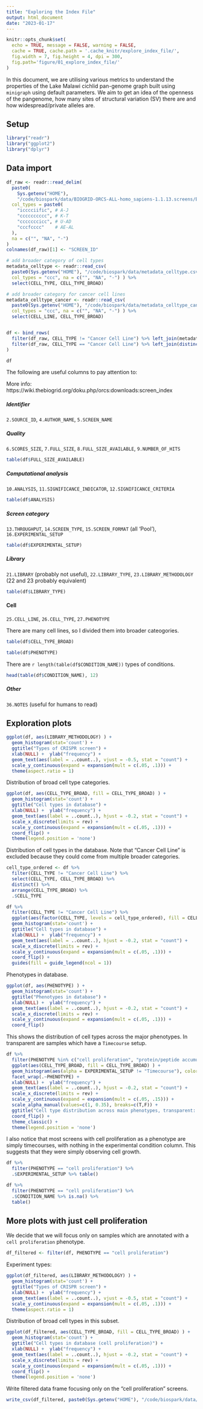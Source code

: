 ```yaml
---
title: "Exploring the Index File"
output: html_document
date: "2023-01-17"
---
```


```r
knitr::opts_chunk$set(
  echo = TRUE, message = FALSE, warning = FALSE,
  cache = TRUE, cache.path = '.cache_knitr/explore_index_file/',
  fig.width = 7, fig.height = 4, dpi = 300,
  fig.path='figure/01_explore_index_file/'
)
```

In this document, we are utilising various metrics to understand the properties of the Lake Malawi cichlid pan-genome graph built using `minigraph` using default parameters. We aim to get an idea of the openness of the pangenome, how many sites of structural variation (SV) there are and how widespread/private alleles are.

## Setup
```r
library("readr")
library("ggplot2")
library("dplyr")
```

## Data import
```r
df_raw <- readr::read_delim(
  paste0(
    Sys.getenv("HOME"), 
    "/code/biospark/data/BIOGRID-ORCS-ALL-homo_sapiens-1.1.13.screens/BIOGRID-ORCS-SCREEN_INDEX-1.1.13.index.tab.txt"),
  col_types = paste0(
    "icccciific", # A-J
    "cccccccccc", # K-T
    "cccccccicc", # U-AD
    "cccfcccc"    # AE-AL
  ),
  na = c("", "NA", "-")
)
colnames(df_raw)[1] <- "SCREEN_ID"

# add broader category of cell types
metadata_celltype <- readr::read_csv(
  paste0(Sys.getenv("HOME"), "/code/biospark/data/metadata_celltype.csv"),
  col_types = "ccc", na = c("", "NA", "-") ) %>% 
  select(CELL_TYPE, CELL_TYPE_BROAD)

# add broader category for cancer cell lines
metadata_celltype_cancer <- readr::read_csv(
  paste0(Sys.getenv("HOME"), "/code/biospark/data/metadata_celltype_cancer.csv"),
  col_types = "ccc", na = c("", "NA", "-") ) %>% 
  select(CELL_LINE, CELL_TYPE_BROAD)


df <- bind_rows(
  filter(df_raw, CELL_TYPE != "Cancer Cell Line") %>% left_join(metadata_celltype, by='CELL_TYPE'),
  filter(df_raw, CELL_TYPE == "Cancer Cell Line") %>% left_join(distinct(metadata_celltype_cancer), by='CELL_LINE')
)

df
```

The following are useful columns to pay attention to:

More info: https://wiki.thebiogrid.org/doku.php/orcs:downloads:screen_index

##### Identifier
`2.SOURCE_ID`, `4.AUTHOR_NAME`, `5.SCREEN_NAME`

##### Quality
`6.SCORES_SIZE`, `7.FULL_SIZE`, `8.FULL_SIZE_AVAILABLE`, `9.NUMBER_OF_HITS`

```r
table(df$FULL_SIZE_AVAILABLE)
```

##### Computational analysis
`10.ANALYSIS`, `11.SIGNIFICANCE_INDICATOR`, `12.SIGNIFICANCE_CRITERIA`

```r
table(df$ANALYSIS)
```

##### Screen category
`13.THROUGHPUT`, `14.SCREEN_TYPE`, `15.SCREEN_FORMAT` (all 'Pool'), `16.EXPERIMENTAL_SETUP`

```r
table(df$EXPERIMENTAL_SETUP)
```


##### Library
`21.LIBRARY` (probably not useful), `22.LIBRARY_TYPE`, `23.LIBRARY_METHODOLOGY` (22 and 23 probably equivalent)

```r
table(df$LIBRARY_TYPE)
```

#### Cell
`25.CELL_LINE`, `26.CELL_TYPE`, `27.PHENOTYPE`

There are many cell lines, so I divided them into broader cateogories.
```r
table(df$CELL_TYPE_BROAD)
```

```r
table(df$PHENOTYPE)
```

There are `r length(table(df$CONDITION_NAME))` types of conditions.
```r
head(table(df$CONDITION_NAME), 12)
```

##### Other
`36.NOTES` (useful for humans to read)


## Exploration plots
```r
ggplot(df, aes(LIBRARY_METHODOLOGY) ) + 
  geom_histogram(stat='count') +
  ggtitle("Types of CRISPR screen") + 
  xlab(NULL) +  ylab("frequency") +
  geom_text(aes(label = ..count..), vjust = -0.5, stat = "count") +
  scale_y_continuous(expand = expansion(mult = c(.05, .1))) +
  theme(aspect.ratio = 1)
```

Distribution of broad cell type categories.
```r
ggplot(df, aes(CELL_TYPE_BROAD, fill = CELL_TYPE_BROAD) ) + 
  geom_histogram(stat='count') +
  ggtitle("Cell types in database") +
  xlab(NULL) +  ylab("frequency") +
  geom_text(aes(label = ..count..), hjust = -0.2, stat = "count") +
  scale_x_discrete(limits = rev) +
  scale_y_continuous(expand = expansion(mult = c(.05, .1))) +
  coord_flip() +
  theme(legend.position = 'none')
```

Distribution of cell types in the database. Note that "Cancer Cell Line" is excluded because they could come from multiple broader categories.
```r
cell_type_ordered <- df %>%
  filter(CELL_TYPE != "Cancer Cell Line") %>% 
  select(CELL_TYPE, CELL_TYPE_BROAD) %>% 
  distinct() %>% 
  arrange(CELL_TYPE_BROAD) %>% 
  .$CELL_TYPE

df %>%
  filter(CELL_TYPE != "Cancer Cell Line") %>% 
  ggplot(aes(factor(CELL_TYPE, levels = cell_type_ordered), fill = CELL_TYPE_BROAD) ) + 
  geom_histogram(stat='count') +
  ggtitle("Cell types in database") + 
  xlab(NULL) +  ylab("frequency") +
  geom_text(aes(label = ..count..), hjust = -0.2, stat = "count") +
  scale_x_discrete(limits = rev) +
  scale_y_continuous(expand = expansion(mult = c(.05, .1))) +
  coord_flip() +
  guides(fill = guide_legend(ncol = 1))
```

Phenotypes in database.
```r
ggplot(df, aes(PHENOTYPE) ) + 
  geom_histogram(stat='count') +
  ggtitle("Phenotypes in database") + 
  xlab(NULL) +  ylab("frequency") +
  geom_text(aes(label = ..count..), hjust = -0.2, stat = "count") +
  scale_x_discrete(limits = rev) +
  scale_y_continuous(expand = expansion(mult = c(.05, .1))) +
  coord_flip()
```

This shows the distribution of cell types across the major phenotypes. In transparent are samples which have a `Timecourse` setup.
```r
df %>% 
  filter(PHENOTYPE %in% c("cell proliferation", "protein/peptide accumulation", "response to chemicals", "response to virus") ) %>% 
  ggplot(aes(CELL_TYPE_BROAD, fill = CELL_TYPE_BROAD) ) +
  geom_histogram(aes(alpha = EXPERIMENTAL_SETUP != "Timecourse"), color='black', stat='count')  +
  facet_wrap(.~PHENOTYPE) +
  xlab(NULL) +  ylab("frequency") +
  geom_text(aes(label = ..count..), hjust = -0.2, stat = "count") +
  scale_x_discrete(limits = rev) +
  scale_y_continuous(expand = expansion(mult = c(.05, .15))) +
  scale_alpha_manual(values=c(1, 0.35), breaks=c(T,F)) +
  ggtitle("Cell type distribution across main phenotypes, transparent: timecourse experiments") +
  coord_flip() +
  theme_classic() +
  theme(legend.position = 'none')
```

I also notice that most screens with cell proliferation as a phenotype are simply timecourses, with nothing in the experimental condition column. This suggests that they were simply observing cell growth.
```r
df %>% 
  filter(PHENOTYPE == "cell proliferation") %>% 
  .$EXPERIMENTAL_SETUP %>% table()

df %>% 
  filter(PHENOTYPE == "cell proliferation") %>% 
  .$CONDITION_NAME %>% is.na() %>% 
  table()
```

## More plots with just cell proliferation
We decide that we will focus only on samples which are annotated with a `cell proliferation` phenotype.

```r
df_filtered <- filter(df, PHENOTYPE == "cell proliferation")
```

Experiment types:
```r
ggplot(df_filtered, aes(LIBRARY_METHODOLOGY) ) + 
  geom_histogram(stat='count') +
  ggtitle("Types of CRISPR screen") + 
  xlab(NULL) +  ylab("frequency") +
  geom_text(aes(label = ..count..), vjust = -0.5, stat = "count") +
  scale_y_continuous(expand = expansion(mult = c(.05, .1))) +
  theme(aspect.ratio = 1)
```

Distribution of broad cell types in this subset.
```r
ggplot(df_filtered, aes(CELL_TYPE_BROAD, fill = CELL_TYPE_BROAD) ) + 
  geom_histogram(stat='count') +
  ggtitle("Cell types in database (cell proliferation)") +
  xlab(NULL) +  ylab("frequency") +
  geom_text(aes(label = ..count..), hjust = -0.2, stat = "count") +
  scale_x_discrete(limits = rev) +
  scale_y_continuous(expand = expansion(mult = c(.05, .1))) +
  coord_flip() +
  theme(legend.position = 'none')
```

Write filtered data frame focusing only on the "cell proliferation" screens.
```r
write_csv(df_filtered, paste0(Sys.getenv("HOME"), "/code/biospark/data/index_file_polished.csv") )
```
